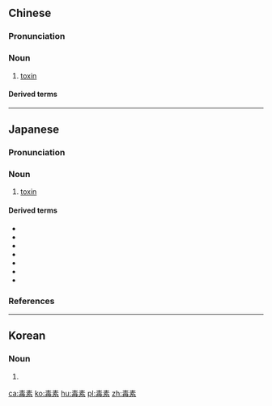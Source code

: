 ==Chinese==
{{zh-forms}}
{{zh-wp}}

===Pronunciation===
{{zh-pron
|m=dúsù
|c=duk6 sou3
|mn=to̍k-sò͘
|cat=n
}}

===Noun===
{{zh-noun}}

# {{lb|zh|biochemistry}} [[toxin]]

====Derived terms====
{{zh-der|變性毒素|尿毒素|天然毒素|外毒素|內毒素|類毒素|黃麴毒素}}

----

==Japanese==
{{wp|lang=ja}}
{{ja-kanjitab|どく|そ|yomi=o}}

===Pronunciation===
{{ja-pron|yomi=o|どくそ|acc=1|dev=2|acc_ref=DJR,NHK}}

===Noun===
{{ja-noun|どくそ}}

# [[toxin]]

====Derived terms====
{{der-top}}
* {{ja-r|外毒素|がいどくそ|[[exotoxin]]}}
* {{ja-r|抗毒素|こうどくそ|[[antitoxin]]}}
* {{ja-r|細菌毒素|さいきん どくそ|[[bacterial]] [[toxin]]}}
* {{ja-r|生物毒素兵器禁止条約|^せいぶつ ^どくそ ^へいき ^きんし ^じょうやく|[[w:Biological Weapons Convention|Biological Weapons Convention]]}}
* {{ja-r|毒素血症|どくそけっしょう|[[toxemia]]}}
* {{ja-r|内毒素|ないどくそ|[[endotoxin]]}}
* {{ja-r|ベロ毒素|ベロどくそ|[[verotoxin]]}}
{{der-bottom}}

===References===
<references/>

----

==Korean==
{{ko-hanjatab}}

===Noun===
{{ko-noun|hangeul=독소}}

# {{hanja form of|독소|[[toxin]]}}

[[ca:毒素]]
[[ko:毒素]]
[[hu:毒素]]
[[pl:毒素]]
[[zh:毒素]]